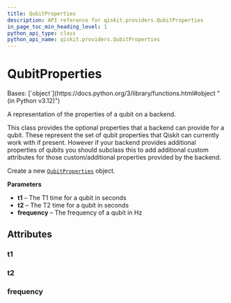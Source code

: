 ```yaml
---
title: QubitProperties
description: API reference for qiskit.providers.QubitProperties
in_page_toc_min_heading_level: 1
python_api_type: class
python_api_name: qiskit.providers.QubitProperties
---
```


# QubitProperties

<Class id="qiskit.providers.QubitProperties" github="https://github.com/qiskit/qiskit/tree/stable/0.45/qiskit/providers/backend.py" signature="qiskit.providers.QubitProperties(t1=None, t2=None, frequency=None)">
  Bases: [`object`](https://docs.python.org/3/library/functions.html#object "(in Python v3.12)")

  A representation of the properties of a qubit on a backend.

  This class provides the optional properties that a backend can provide for a qubit. These represent the set of qubit properties that Qiskit can currently work with if present. However if your backend provides additional properties of qubits you should subclass this to add additional custom attributes for those custom/additional properties provided by the backend.

  Create a new [`QubitProperties`](#qiskit.providers.QubitProperties "qiskit.providers.QubitProperties") object.

  **Parameters**

  *   **t1** – The T1 time for a qubit in seconds
  *   **t2** – The T2 time for a qubit in seconds
  *   **frequency** – The frequency of a qubit in Hz

  ## Attributes

  ### t1

  <Attribute id="qiskit.providers.QubitProperties.t1" name="t1" />

  ### t2

  <Attribute id="qiskit.providers.QubitProperties.t2" name="t2" />

  ### frequency

  <Attribute id="qiskit.providers.QubitProperties.frequency" name="frequency" />
</Class>

